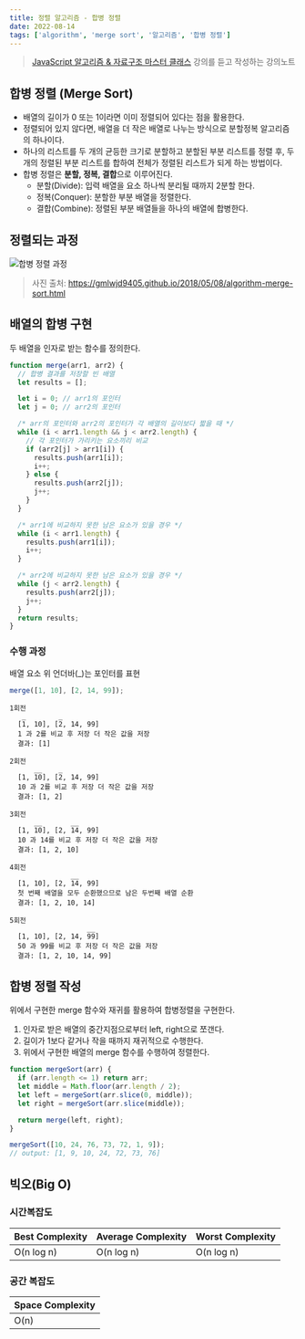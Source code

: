 ```yaml
---
title: 정렬 알고리즘 - 합병 정렬
date: 2022-08-14
tags: ['algorithm', 'merge sort', '알고리즘', '합병 정렬']
---
```


> [JavaScript 알고리즘 & 자료구조 마스터 클래스](https://www.udemy.com/course/best-javascript-data-structures/) 강의를 듣고 작성하는 강의노트

## 합병 정렬 (Merge Sort)

- 배열의 길이가 0 또는 1이라면 이미 정렬되어 있다는 점을 활용한다.
- 정렬되어 있지 않다면, 배열을 더 작은 배열로 나누는 방식으로 분할정복 알고리즘의 하나이다.
- 하나의 리스트를 두 개의 균등한 크기로 분할하고 분할된 부분 리스트를 정렬 후, 두 개의 정렬된 부분 리스트를 합하여 전체가 정렬된 리스트가 되게 하는 방법이다.
- 합병 정렬은 **분할, 정복, 결합**으로 이루어진다.
  - 분할(Divide): 입력 배열을 요소 하나씩 분리될 때까지 2분할 한다.
  - 정복(Conquer): 분할한 부분 배열을 정렬한다.
  - 결합(Combine): 정렬된 부분 배열들을 하나의 배열에 합병한다.

## 정렬되는 과정

<img src="/notes/algorithm/merge-sort-concepts.png" alt="합병 정렬 과정" />

> 사진 출처:
> https://gmlwjd9405.github.io/2018/05/08/algorithm-merge-sort.html

## 배열의 합병 구현

두 배열을 인자로 받는 함수를 정의한다.

```js
function merge(arr1, arr2) {
  // 합병 결과를 저장할 빈 배열
  let results = [];

  let i = 0; // arr1의 포인터
  let j = 0; // arr2의 포인터

  /* arr의 포인터와 arr2의 포인터가 각 배열의 길이보다 짧을 때 */
  while (i < arr1.length && j < arr2.length) {
    // 각 포인터가 가리키는 요소끼리 비교
    if (arr2[j] > arr1[i]) {
      results.push(arr1[i]);
      i++;
    } else {
      results.push(arr2[j]);
      j++;
    }
  }

  /* arr1에 비교하지 못한 남은 요소가 있을 경우 */
  while (i < arr1.length) {
    results.push(arr1[i]);
    i++;
  }

  /* arr2에 비교하지 못한 남은 요소가 있을 경우 */
  while (j < arr2.length) {
    results.push(arr2[j]);
    j++;
  }
  return results;
}
```

### 수행 과정

배열 요소 위 언더바(\_)는 포인터를 표현

```js
merge([1, 10], [2, 14, 99]);
```

```
1회전
   _        _
  [1, 10], [2, 14, 99]
  1 과 2를 비교 후 저장 더 작은 값을 저장
  결과: [1]

2회전
      __    _
  [1, 10], [2, 14, 99]
  10 과 2를 비교 후 저장 더 작은 값을 저장
  결과: [1, 2]

3회전
      __       __
  [1, 10], [2, 14, 99]
  10 과 14를 비교 후 저장 더 작은 값을 저장
  결과: [1, 2, 10]

4회전
               __
  [1, 10], [2, 14, 99]
  첫 번째 배열을 모두 순환했으므로 남은 두번째 배열 순환
  결과: [1, 2, 10, 14]

5회전
                   __
  [1, 10], [2, 14, 99]
  50 과 99를 비교 후 저장 더 작은 값을 저장
  결과: [1, 2, 10, 14, 99]

```

## 합병 정렬 작성

위에서 구현한 merge 함수와 재귀를 활용하여 합병정렬을 구현한다.

1. 인자로 받은 배열의 중간지점으로부터 left, right으로 쪼갠다.
2. 길이가 1보다 같거나 작을 때까지 재귀적으로 수행한다.
3. 위에서 구현한 배열의 merge 함수를 수행하여 정렬한다.

```js
function mergeSort(arr) {
  if (arr.length <= 1) return arr;
  let middle = Math.floor(arr.length / 2);
  let left = mergeSort(arr.slice(0, middle));
  let right = mergeSort(arr.slice(middle));

  return merge(left, right);
}

mergeSort([10, 24, 76, 73, 72, 1, 9]);
// output: [1, 9, 10, 24, 72, 73, 76]
```

## 빅오(Big O)

### 시간복잡도

| Best Complexity | Average Complexity | Worst Complexity |
| --------------- | ------------------ | ---------------- |
| O(n log n)      | O(n log n)         | O(n log n)       |

### 공간 복잡도

| Space Complexity |
| ---------------- |
| O(n)             |
